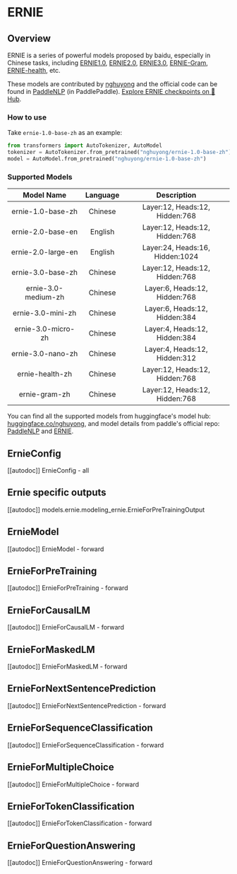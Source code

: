 <!--Copyright 2023 The HuggingFace Team. All rights reserved.

Licensed under the Apache License, Version 2.0 (the "License"); you may not use this file except in compliance with
the License. You may obtain a copy of the License at

http://www.apache.org/licenses/LICENSE-2.0

Unless required by applicable law or agreed to in writing, software distributed under the License is distributed on
an "AS IS" BASIS, WITHOUT WARRANTIES OR CONDITIONS OF ANY KIND, either express or implied. See the License for the
specific language governing permissions and limitations under the License.
-->

# ERNIE

## Overview
ERNIE is a series of powerful models proposed by baidu, especially in Chinese tasks,
including [ERNIE1.0](https://arxiv.org/abs/1904.09223), [ERNIE2.0](https://ojs.aaai.org/index.php/AAAI/article/view/6428),
[ERNIE3.0](https://arxiv.org/abs/2107.02137), [ERNIE-Gram](https://arxiv.org/abs/2010.12148), [ERNIE-health](https://arxiv.org/abs/2110.07244), etc.

These models are contributed by [nghuyong](https://huggingface.co/nghuyong) and the official code can be found in [PaddleNLP](https://github.com/PaddlePaddle/PaddleNLP) (in PaddlePaddle).
[Explore ERNIE checkpoints on 🤗 Hub](https://huggingface.co/models?sort=downloads&search=ERNIE).

### How to use
Take `ernie-1.0-base-zh` as an example:

```Python
from transformers import AutoTokenizer, AutoModel
tokenizer = AutoTokenizer.from_pretrained("nghuyong/ernie-1.0-base-zh")
model = AutoModel.from_pretrained("nghuyong/ernie-1.0-base-zh")
```

### Supported Models

|     Model Name      | Language |           Description           |
|:-------------------:|:--------:|:-------------------------------:|
|  ernie-1.0-base-zh  | Chinese  | Layer:12, Heads:12, Hidden:768  |
|  ernie-2.0-base-en  | English  | Layer:12, Heads:12, Hidden:768  |
| ernie-2.0-large-en  | English  | Layer:24, Heads:16, Hidden:1024 |
|  ernie-3.0-base-zh  | Chinese  | Layer:12, Heads:12, Hidden:768  |
| ernie-3.0-medium-zh | Chinese  |  Layer:6, Heads:12, Hidden:768  |
|  ernie-3.0-mini-zh  | Chinese  |  Layer:6, Heads:12, Hidden:384  |
| ernie-3.0-micro-zh  | Chinese  |  Layer:4, Heads:12, Hidden:384  |
|  ernie-3.0-nano-zh  | Chinese  |  Layer:4, Heads:12, Hidden:312  |
|   ernie-health-zh   | Chinese  | Layer:12, Heads:12, Hidden:768  |
|    ernie-gram-zh    | Chinese  | Layer:12, Heads:12, Hidden:768  |

You can find all the supported models from huggingface's model hub: [huggingface.co/nghuyong](https://huggingface.co/nghuyong), and model details from paddle's official
repo: [PaddleNLP](https://paddlenlp.readthedocs.io/zh/latest/model_zoo/transformers/ERNIE/contents.html)
and [ERNIE](https://github.com/PaddlePaddle/ERNIE/blob/repro).

## ErnieConfig

[[autodoc]] ErnieConfig
    - all

## Ernie specific outputs

[[autodoc]] models.ernie.modeling_ernie.ErnieForPreTrainingOutput

## ErnieModel

[[autodoc]] ErnieModel
    - forward

## ErnieForPreTraining

[[autodoc]] ErnieForPreTraining
    - forward

## ErnieForCausalLM

[[autodoc]] ErnieForCausalLM
    - forward

## ErnieForMaskedLM

[[autodoc]] ErnieForMaskedLM
    - forward

## ErnieForNextSentencePrediction

[[autodoc]] ErnieForNextSentencePrediction
    - forward

## ErnieForSequenceClassification

[[autodoc]] ErnieForSequenceClassification
    - forward

## ErnieForMultipleChoice

[[autodoc]] ErnieForMultipleChoice
    - forward

## ErnieForTokenClassification

[[autodoc]] ErnieForTokenClassification
    - forward

## ErnieForQuestionAnswering

[[autodoc]] ErnieForQuestionAnswering
    - forward
